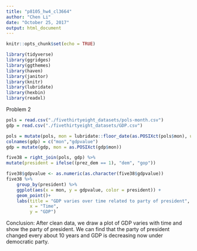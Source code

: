```yaml
---
title: "p8105_hw4_cl3664"
author: "Chen Li"
date: "October 25, 2017"
output: html_document
---
```


```r
knitr::opts_chunk$set(echo = TRUE)
```

```r
library(tidyverse)
library(ggridges)
library(ggthemes)
library(haven)
library(janitor)
library(knitr)
library(lubridate)
library(hexbin)
library(readxl)

```




Problem 2
```r
pols = read.csv("./fivethirtyeight_datasets/pols-month.csv")
gdp = read.csv("./fivethirtyeight_datasets/GDP.csv")
```

```r
pols = mutate(pols, mon = lubridate::floor_date(as.POSIXct(pols$mon), unit = "month"))
colnames(gdp) = c("mon","gdpvalue")
gdp = mutate(gdp, mon = as.POSIXct(gdp$mon))
```

```r
five38 = right_join(pols, gdp) %>%
mutate(president = ifelse((prez_dem == 1), "dem", "gop"))
```

```r
five38$gdpvalue <- as.numeric(as.character(five38$gdpvalue))
five38 %>%
    group_by(president) %>%
    ggplot(aes(x = mon, y = gdpvalue, color = president)) +
    geom_point()+
    labs(title = "GDP varies over time related to party of president",
         x = "Time",
         y = "GDP")
```
Conclusion: After clean data, we draw a plot of GDP varies with time and show the party of president. We can find that the party of president changed every about 10 years and GDP is decreasing now under democratic party. 





